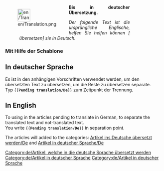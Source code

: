 <noinclude>

</noinclude>
<div style="width: 400px; margin: .5cm 0; clear: both"><div style="float: left">[[File:en/Translation.png|40px|left]]</div>
<div class="plainlinks" style="margin-left: 1.2cm; text-align: justify"><p style="border-bottom: 1px solid #8888aa">'''Bis in deutscher Übersetzung.'''</p>
<p style="font-size: 90%">''Der folgende Text ist die ursprüngliche Englische, helfen Sie helfen können [{{fullurl:{{FULLPAGENAME}}|action=edit}} übersetzen] sie in Deutsch.''</p></div></div>
<includeonly>[[Category:de/Artikel, welche in die deutsche Sprache übersetzt werden]][[Category:de/Artikel in deutscher Sprache]]</includeonly>
<noinclude>
===Mit Hilfe der Schablone===
==In deutscher Sprache==
Es ist in den anhängigen Vorschriften verwendet werden, um den übersetzten Text zu übersetzen, um die Reste zu übersetzen separate.<br/>
Typ <code><nowiki>{{</nowiki>'''Pending translation/De'''<nowiki>}}</nowiki></code> zum Zeitpunkt der Trennung.

==In English==
To using in the articles pending to translate in German, to separate the translated text and not-translated text.<br/>
You write <code><nowiki>{{</nowiki>'''Pending translation/De'''<nowiki>}}</nowiki></code> in separation point.

The articles will added to the categories: [[:Category:de/Artikel, welche in die deutsche Sprache übersetzt werden|Artikel ins Deutsche úbersetzt werden/De]] and [[:Category:de/Artikel in deutscher Sprache|Artikel in deutscher Sprache/De]]

[[Category:de/Artikel in deutscher Sprache]]
</noinclude>